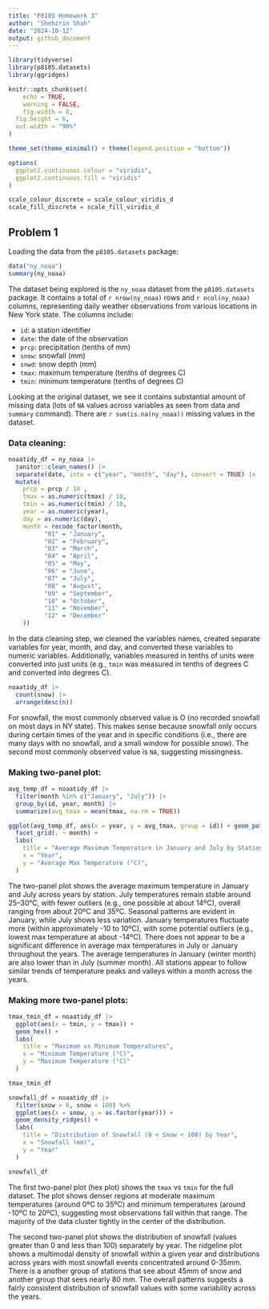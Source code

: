 ```yaml
---
title: "P8105 Homework 3"
author: "Shehzrin Shah"
date: "2024-10-12"
output: github_document
---
```


```r
library(tidyverse)
library(p8105.datasets)
library(ggridges)

knitr::opts_chunk$set(
	echo = TRUE,
	warning = FALSE,
	fig.width = 8, 
  fig.height = 6,
  out.width = "90%"
)

theme_set(theme_minimal() + theme(legend.position = "bottom"))

options(
  ggplot2.continuous.colour = "viridis",
  ggplot2.continuous.fill = "viridis"
)

scale_colour_discrete = scale_colour_viridis_d
scale_fill_discrete = scale_fill_viridis_d
```

## Problem 1 

Loading the data from the `p8105.datasets` package: 
```r
data("ny_noaa")
summary(ny_noaa)
```

The dataset being explored is the `ny_noaa` dataset from the `p8105.datasets` package. It contains a total of `r nrow(ny_noaa)` rows and `r ncol(ny_noaa)` columns, representing daily weather observations from various locations in New York state. The columns include: 

  * `id`: a station identifier
  * `date`: the date of the observation 
  * `prcp`: precipitation (tenths of mm)
  * `snow`: snowfall (mm)
  * `snwd`: snow depth (mm)
  * `tmax`: maximum temperature (tenths of degrees C)
  * `tmin`: minimum temperature (tenths of degrees C)

Looking at the original dataset, we see it contains substantial amount of missing data (lots of `NA` values across variables as seen from data and `summary` command). There are  `r sum(is.na(ny_noaa))` missing values in the dataset. 

### Data cleaning: 
```r
noaatidy_df = ny_noaa |>
  janitor::clean_names() |>
  separate(date, into = c("year", "month", "day"), convert = TRUE) |>
  mutate(
    prcp = prcp / 10 ,
    tmax = as.numeric(tmax) / 10,
    tmin = as.numeric(tmin) / 10,
    year = as.numeric(year),
    day = as.numeric(day),
    month = recode_factor(month,
          "01" = "January",
          "02" = "February",
          "03" = "March",
          "04" = "April",
          "05" = "May",
          "06" = "June",
          "07" = "July",
          "08" = "August",
          "09" = "September",
          "10" = "October",
          "11" = "November",
          "12" = "December"
    ))
```
In the data cleaning step, we cleaned the variables names, created separate variables for year, month, and day, and converted these variables to numeric variables. Additionally, variables measured in tenths of units were converted into just units (e.g., `tmin` was measured in tenths of degrees C and converted into degrees C). 

```r
noaatidy_df |>
  count(snow) |>
  arrange(desc(n))
```
For snowfall, the most commonly observed value is O (no recorded snowfall on most days in NY state). This makes sense because snowfall only occurs during certain times of the year and in specific conditions (i.e., there are many days with no snowfall, and a small window for possible snow). The second most commonly observed value is `NA`, suggesting missingness. 


### Making two-panel plot:
```r
avg_temp_df = noaatidy_df |>
  filter(month %in% c("January", "July")) |>
  group_by(id, year, month) |>
  summarize(avg_tmax = mean(tmax, na.rm = TRUE))

ggplot(avg_temp_df, aes(x = year, y = avg_tmax, group = id)) + geom_point() + geom_path() +
  facet_grid(. ~ month) +
  labs(
    title = "Average Maximum Temperature in January and July by Station",
    x = "Year",
    y = "Average Max Temperature (°C)",
  ) 
```
The two-panel plot shows the average maximum temperature in January and July across years by station. July temperatures remain stable around 25–30°C, with fewer outliers (e.g., one possible at about 14ºC), overall ranging from about 20ºC and 35ºC. Seasonal patterns are evident in January, while July shows less variation. January temperatures fluctuate more (within approximately -10 to 10ºC), with some potential outliers (e.g., lowest max temperature at about -14ºC). There does not appear to be a significant difference in average max temperatures in July or January throughout the years. The average temperatures in January (winter month) are also lower than in July (summer month). All stations appear to follow similar trends of temperature peaks and valleys within a month across the years.

### Making more two-panel plots: 
```r
tmax_tmin_df = noaatidy_df |>
  ggplot(aes(x = tmin, y = tmax)) +
  geom_hex() +
  labs(
    title = "Maximum vs Minimum Temperatures",
    x = "Minimum Temperature (°C)",
    y = "Maximum Temperature (°C)"
  )

tmax_tmin_df

snowfall_df = noaatidy_df |>
  filter(snow > 0, snow < 100) %>% 
  ggplot(aes(x = snow, y = as.factor(year))) +
  geom_density_ridges() +
  labs(
    title = "Distribution of Snowfall (0 < Snow < 100) by Year",
    x = "Snowfall (mm)",
    y = "Year"
  )

snowfall_df
```

The first two-panel plot (hex plot) shows the `tmax` vs `tmin` for the full dataset. The plot shows denser regions at moderate maximum temperatures (around 0ºC to 35ºC) and minimum temperatures (around -10ºC to 20ºC), suggesting most observations fall within that range. The majority of the data cluster tightly in the center of the distribution. 

The second two-panel plot shows the distribution of snowfall (values greater than 0 and less than 100) separately by year. The ridgeline plot shows a multimodal density of snowfall within a given year and distributions across years with most snowfall events concentrated around 0-35mm. There is a another group of stations that see about 45mm of snow and another group that sees nearly 80 mm. The overall patterns suggests a fairly consistent distribution of snowfall values with some variability across the years. 




